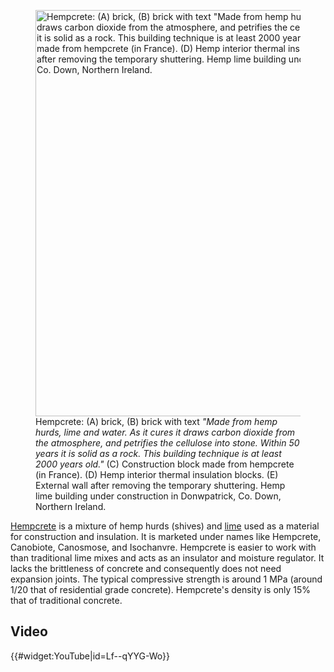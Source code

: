 [[Image:Hempcrete01.jpg|thumb|650px|Hempcrete: (A) brick, (B) brick with text ''"Made from hemp hurds, lime and water. As it cures it draws carbon dioxide from the atmosphere, and petrifies the cellulose into stone. Within 50 years it is solid as a rock. This building technique is at least 2000 years old."'' (C) Construction block made from hempcrete (in France). (D) Hemp interior thermal insulation blocks. (E) External wall after removing the temporary shuttering. Hemp lime building under construction in Donwpatrick, Co. Down, Northern Ireland. ]]

[https://en.wikipedia.org/wiki/Hempcrete Hempcrete] is a mixture of hemp hurds (shives) and [[lime]] used as a material for construction and insulation. It is marketed under names like Hempcrete, Canobiote, Canosmose, and Isochanvre. Hempcrete is easier to work with than traditional lime mixes and acts as an insulator and moisture regulator. It lacks the brittleness of concrete and consequently does not need expansion joints. The typical compressive strength is around 1 MPa (around 1/20 that of residential grade concrete). Hempcrete's density is only 15% that of traditional concrete.

==Video==
{{#widget:YouTube|id=Lf--qYYG-Wo}}